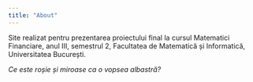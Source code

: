```yaml
---
title: "About"
---
```


Site realizat pentru prezentarea proiectului final la cursul Matematici Financiare, anul III, semestrul 2, Facultatea de Matematică și Informatică, Universitatea București.

<i>Ce este roșie și miroase ca o vopsea albastră?
